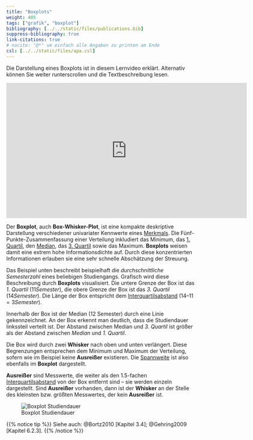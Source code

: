 ```yaml
---
title: "Boxplots"
weight: 405
tags: ["grafik", "boxplot"]
bibliography: [../../static/files/publications.bib]
suppress-bibliography: true
link-citations: true
# nocite: "@*" um einfach alle Angaben zu printen am Ende
csl: [../../static/files/apa.csl]
---
```


Die Darstellung eines Boxplots ist in diesem Lernvideo erklärt. Alternativ können Sie weiter runterscrollen und die Textbeschreibung lesen.

<center>

<iframe src="https://player.vimeo.com/video/506074146?quality=720p&dnt=1" width="640" height="360" frameborder="0" allow="autoplay; fullscreen; picture-in-picture" allowfullscreen referrerpolicy="noreferrer"></iframe>

</center>

Der **Boxplot**, auch **Box-Whisker-Plot**, ist eine kompakte deskriptive Darstellung verschiedener univariater Kennwerte eines [Merkmals](../../glossar/merkmal/index.html). Die Fünf-Punkte-Zusammenfassung einer Verteilung inkludiert das Minimum, das [1. Quartil](../../glossar/quartil/index.html), den [Median](../../glossar/median/index.html), das [3. Quartil](../../glossar/quartil/index.html) sowie das Maximum. **Boxplots** weisen damit eine extrem hohe Informationsdichte auf. Durch diese konzentrierten Informationen erlauben sie eine sehr schnelle Abschätzung der Streuung.

Das Beispiel unten beschreibt beispielhaft die *durchschnittliche Semesterzahl* eines beliebigen Studiengangs. Grafisch wird diese Beschreibung durch **Boxplots** visualisiert. Die untere Grenze der Box ist das *1. Quartil* ($11 Semester$), die obere Grenze der Box ist das *3. Quartil* ($14 Semester$). Die Länge der Box entspricht dem [Interquartilsabstand](../../glossar/interquartilsabstand/index.html) ($14 – 11 = 3 Semester$).

Innerhalb der Box ist der Median ($12$ Semester) durch eine Linie gekennzeichnet. An der Box erkennt man deutlich, dass die Studiendauer linkssteil verteilt ist. Der Abstand zwischen Median und *3. Quartil* ist größer als der Abstand zwischen *Median* und *1. Quartil*.

Die Box wird durch zwei **Whisker** nach oben und unten verlängert. Diese Begrenzungen entsprechen dem Minimum und Maximum der Verteilung, sofern wie im Beispiel keine **Ausreißer** existieren. Die [Spannweite](../../glossar/spannweite/index.html) ist also ebenfalls im **Boxplot** dargestellt.

**Ausreißer** sind Messwerte, die weiter als den $1.5$-fachen [Interquartilsabstand](../../glossar/interquartilsabstand/index.html) von der Box entfernt sind – sie werden einzeln dargestellt. Sind **Ausreißer** vorhanden, dann ist der **Whisker** an der Stelle des kleinsten bzw. größten Messwertes, der kein **Ausreißer** ist.

![Boxplot Studiendauer](../images/boxplot.png)

{{% notice tip %}}
Siehe auch: @Bortz2010 [Kapitel 3.4]; @Gehring2009 [Kapitel 6.2.3].
{{% /notice %}}